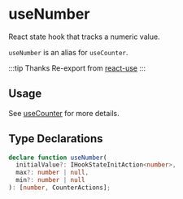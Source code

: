# useNumber

React state hook that tracks a numeric value.

`useNumber` is an alias for `useCounter`.

:::tip Thanks
Re-export from [react-use](https://github.com/streamich/react-use)
:::

## Usage

See [useCounter](./useCounter) for more details.

## Type Declarations

```ts
declare function useNumber(
  initialValue?: IHookStateInitAction<number>,
  max?: number | null,
  min?: number | null
): [number, CounterActions];
```
